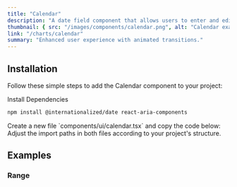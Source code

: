 ```yaml
---
title: "Calendar"
description: "A date field component that allows users to enter and edit date."
thumbnail: { src: "/images/components/calendar.png", alt: "Calendar example" }
link: "/charts/calendar"
summary: "Enhanced user experience with animated transitions."
---
```


<ComponentPreview name="calendar-demo" />

## Installation

Follow these simple steps to add the Calendar component to your project:

<Steps>

<Step>
Install Dependencies
</Step>

```bash 
npm install @internationalized/date react-aria-components 
```

<Step>
    Create a new file `components/ui/calendar.tsx` and copy the code below:
</Step>

<CollapsibleSource name="calendar" />

<Step>
    Adjust the import paths in both files according to your project's structure.
</Step>

</Steps>

## Examples

### Range

<ComponentPreview name="calendar-range" />
